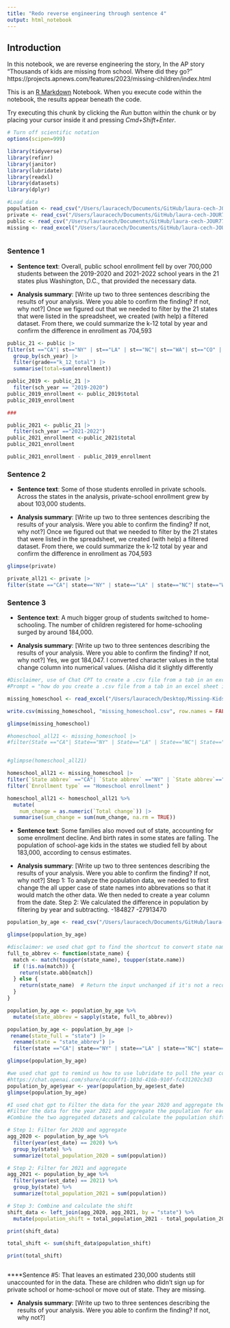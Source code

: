 ```yaml
---
title: "Redo reverse engineering through sentence 4"
output: html_notebook
---
```

## Introduction 

In this notebook, we are reverse engineering the story, In the AP story "Thousands of kids are missing from school. Where did they go?" https://projects.apnews.com/features/2023/missing-children/index.html

This is an [R Markdown](http://rmarkdown.rstudio.com) Notebook. When you execute code within the notebook, the results appear beneath the code. 

Try executing this chunk by clicking the *Run* button within the chunk or by placing your cursor inside it and pressing *Cmd+Shift+Enter*. 

```r
# Turn off scientific notation
options(scipen=999)

library(tidyverse)
library(refinr)
library(janitor)
library(lubridate)
library(readxl)
library(datasets)
library(dplyr)

```
```r
#Load data
population <- read_csv("/Users/lauracech/Documents/GitHub/laura-cech-JOUR772/reverse_engineering/data/population-by-age.csv")
private <- read_csv("/Users/lauracech/Documents/GitHub/laura-cech-JOUR772/reverse_engineering/data/private-enrollment-by-grade.csv")
public <- read_csv("/Users/lauracech/Documents/GitHub/laura-cech-JOUR772/reverse_engineering/data/public-enrollment-by-grade.csv")
missing <- read_excel("/Users/lauracech/Documents/GitHub/laura-cech-JOUR772/reverse_engineering/data/Missing-Kids-Summary-File.xlsx")
```
```r

```

### Sentence 1

* **Sentence text**: Overall, public school enrollment fell by over 700,000 students between the 2019-2020 and 2021-2022 school years in the 21 states plus Washington, D.C., that provided the necessary data.

* **Analysis summary**: [Write up two to three sentences describing the results of your analysis.  Were you able to confirm the finding? If not, why not?] Once we figured out that we needed to filter by the 21 states that were listed in the spreadsheet, we created (with help) a filtered dataset. From there, we could summarize the k-12 total by year and confirm the difference in enrollment as 704,593

```r
public_21 <- public |>
filter(st =="CA"| st=="NY" | st=="LA" | st=="NC"| st=="WA"| st=="CO" | st=="GA" | st=="MN" | st=="WI" | st=="NH" | st=="MA" | st=="MT" | st=="DE"| st=="ND" | st=="DC" | st=="SD" | st=="SC" | st=="NE" | st=="RI" | st=="TN" | st=="PA" | st=="FL") |>
  group_by(sch_year) |>
  filter(grade=="k_12_total") |>
  summarise(total=sum(enrollment))
```

```r

public_2019 <- public_21 |>
  filter(sch_year == "2019-2020")
public_2019_enrollment <- public_2019$total
public_2019_enrollment

###

public_2021 <- public_21 |>
  filter(sch_year =="2021-2022")
public_2021_enrollment <-public_2021$total
public_2021_enrollment

public_2021_enrollment - public_2019_enrollment

```


### Sentence 2 

* **Sentence text**: Some of those students enrolled in private schools. Across the states in the analysis, private-school enrollment grew by about 103,000 students.

* **Analysis summary**: [Write up two to three sentences describing the results of your analysis.  Were you able to confirm the finding? If not, why not?] Once we figured out that we needed to filter by the 21 states that were listed in the spreadsheet, we created (with help) a filtered dataset. From there, we could summarize the k-12 total by year and confirm the difference in enrollment as 704,593

```r
glimpse(private)
```

```r
private_all21 <- private |>
filter(state =="CA"| state=="NY" | state=="LA" | state=="NC"| state=="WA"| state=="CO" | state=="GA" | state=="MN" | state=="WI" | state=="NH" | state=="MA" | state=="MT" | state=="DE"| state=="ND" | state=="DC" | state=="SD" | state=="SC" | state=="NE" | state=="RI" | state=="TN" | state=="PA" | state=="FL")
```

### Sentence 3 

* **Sentence text**: A much bigger group of students switched to home-schooling. The number of children registered for home-schooling surged by around 184,000.

* **Analysis summary**: [Write up two to three sentences describing the results of your analysis.  Were you able to confirm the finding? If not, why not?] Yes, we got 184,047. I converted character values in the total change column into numerical values. (Alisha did it slightly differently

```r
#Disclaimer, use of Chat CPT to create a .csv file from a tab in an excel sheet
#Prompt = "how do you create a .csv file from a tab in an excel sheet in Rstudio?"

missing_homeschool <- read_excel("/Users/lauracech/Desktop/Missing-Kids-Summary-File copy.xlsx", sheet = "Enrollment Changes")

write.csv(missing_homeschool, "missing_homeschool.csv", row.names = FALSE)

glimpse(missing_homeschool)

#homeschool_all21 <- missing_homeschool |> 
#filter(State =="CA"| State=="NY" | State=="LA" | State=="NC"| State=="WA"| State=="CO" | State=="GA" | State=="MN" | #State=="WI" | State=="NH" | State=="MA" | State=="MT" | State=="DE"| State=="ND" | State=="DC" | State=="SD" | State=="SC" #| State=="NE" | State=="RI" | State=="TN" | State=="PA" | State=="FL")


#glimpse(homeschool_all21)
```
```r
homeschool_all21 <- missing_homeschool |> 
filter(`State abbrev` =="CA"| `State abbrev` =="NY" | `State abbrev`=="LA" | `State abbrev`=="NC"| `State abbrev`=="WA"| `State abbrev`=="CO" | `State abbrev`=="GA" | `State abbrev`=="MN" | `State abbrev`=="WI" | `State abbrev`=="NH" | `State abbrev`=="MA" | `State abbrev`=="MT" | `State abbrev`=="DE"| `State abbrev`=="ND" | `State abbrev`=="DC" | `State abbrev`=="SD" | `State abbrev`=="SC" | `State abbrev`=="NE" | `State abbrev`=="RI" | `State abbrev`=="TN" | `State abbrev`=="PA" | `State abbrev`=="FL") |> 
filter(`Enrollment type` == "Homeschool enrollment" ) 
```

```r
homeschool_all21 <- homeschool_all21 %>%
  mutate(
    num_change = as.numeric(`Total change`)) |>
  summarise(sum_change = sum(num_change, na.rm = TRUE))
```

* **Sentence text**: Some families also moved out of state, accounting for some enrollment decline. And birth rates in some states are falling. The population of school-age kids in the states we studied fell by about 183,000, according to census estimates.

* **Analysis summary**: [Write up two to three sentences describing the results of your analysis.  Were you able to confirm the finding? If not, why not?] Step 1: To analyze the population data, we needed to first change the all upper case of state names into abbrevations so that it would match the other data. We then neded to create a year column from the date.
Step 2: We calculated the difference in population by filtering by year and subtracting.
-184827	
-27913470


```r
population_by_age <- read_csv("/Users/lauracech/Documents/GitHub/laura-cech-JOUR772/reverse_engineering/data/population-by-age.csv")
```

```r
glimpse(population_by_age)
```
```r
#disclaimer: we used chat gpt to find the shortcut to convert state names to abbrevations
full_to_abbrev <- function(state_name) {
  match <- match(toupper(state_name), toupper(state.name))
  if (!is.na(match)) {
    return(state.abb[match])
  } else {
    return(state_name)  # Return the input unchanged if it's not a recognized state name
  }
}
```

```r
population_by_age <- population_by_age %>%
  mutate(state_abbrev = sapply(state, full_to_abbrev))


```

```r
population_by_age <- population_by_age |>
 rename(state_full = "state") |> 
  rename(state = "state_abbrev") |> 
  filter(state =="CA"| state=="NY" | state=="LA" | state=="NC"| state=="WA"| state=="CO" | state=="GA" | state=="MN" | state=="WI" | state=="NH" | state=="MA" | state=="MT" | state=="DE"| state=="ND" | state=="DC" | state=="SD" | state=="SC" | state=="NE" | state=="RI" | state=="TN" | state=="PA" | state=="FL")
```

```r
glimpse(population_by_age)
```
```r
#we used chat gpt to remind us how to use lubridate to pull the year column from the est_date column
#https://chat.openai.com/share/4ccd4ff1-103d-416b-910f-fc431202c3d3
population_by_age$year <- year(population_by_age$est_date)
glimpse(population_by_age)
```
```r
#I used chat gpt to Filter the data for the year 2020 and aggregate the population for each state.
#Filter the data for the year 2021 and aggregate the population for each state.
#Combine the two aggregated datasets and calculate the population shift.

# Step 1: Filter for 2020 and aggregate
agg_2020 <- population_by_age %>%
  filter(year(est_date) == 2020) %>%
  group_by(state) %>%
  summarize(total_population_2020 = sum(population))

# Step 2: Filter for 2021 and aggregate
agg_2021 <- population_by_age %>%
  filter(year(est_date) == 2021) %>%
  group_by(state) %>%
  summarize(total_population_2021 = sum(population))

# Step 3: Combine and calculate the shift
shift_data <- left_join(agg_2020, agg_2021, by = "state") %>%
  mutate(population_shift = total_population_2021 - total_population_2020)

print(shift_data)


```
```r
total_shift <- sum(shift_data$population_shift)

print(total_shift)
```
```r

```
****Sentence #5: That leaves an estimated 230,000 students still unaccounted for in the data. These are children who didn’t sign up for private school or home-school or move out of state. They are missing.

* **Analysis summary**: [Write up two to three sentences describing the results of your analysis.  Were you able to confirm the finding? If not, why not?]
